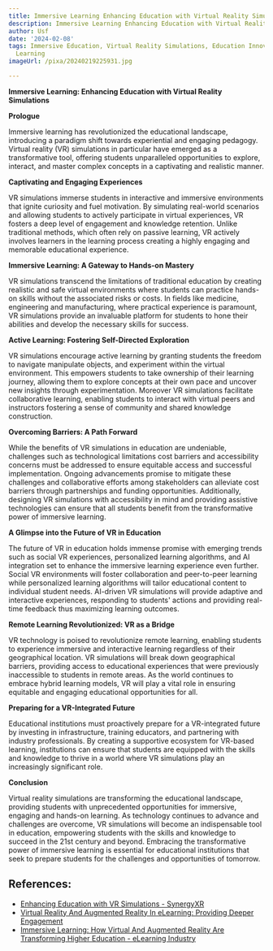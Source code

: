 ```yaml
---
title: Immersive Learning Enhancing Education with Virtual Reality Simulations
description: Immersive Learning Enhancing Education with Virtual Reality Simulations
author: Usf
date: '2024-02-08'
tags: Immersive Education, Virtual Reality Simulations, Education Innovation, Technology-Enhanced
  Learning
imageUrl: /pixa/20240219225931.jpg

---
```

**Immersive  Learning: Enhancing Education with  Virtual Reality Simulations**

**Prologue**

Immersive learning  has revolutionized the educational landscape, introducing a paradigm shift towards experiential and engaging pedagogy. Virtual  reality (VR) simulations in particular have emerged as a transformative tool, offering students unparalleled opportunities  to explore, interact, and  master complex concepts in a captivating and realistic manner.

**Captivating and Engaging Experiences**

VR simulations immerse students in interactive and immersive  environments that ignite curiosity and fuel motivation.  By simulating real-world scenarios and allowing students to actively  participate  in virtual experiences, VR fosters a deep level of engagement and knowledge retention. Unlike traditional methods, which often rely on passive learning, VR actively involves learners in the learning  process creating a highly engaging and memorable educational  experience.

**Immersive Learning: A  Gateway to Hands-on  Mastery**

VR simulations transcend the limitations of traditional education by creating realistic and safe virtual environments where students can practice hands-on skills without the associated risks or costs. In fields like medicine, engineering and manufacturing, where practical experience is paramount, VR  simulations provide an invaluable platform for students to hone  their abilities  and develop the necessary skills for success.

**Active Learning: Fostering Self-Directed Exploration**

VR simulations  encourage active learning by granting students the freedom to navigate manipulate objects, and experiment  within the  virtual environment. This empowers students to take ownership of their learning journey, allowing them to  explore concepts at their own pace and uncover new insights through experimentation. Moreover VR simulations facilitate collaborative learning, enabling  students to interact with virtual peers and  instructors fostering a sense of community and shared knowledge construction.

**Overcoming Barriers: A Path Forward**

While the benefits of VR simulations in education are  undeniable, challenges such as technological  limitations  cost barriers and accessibility concerns must  be addressed to ensure equitable access and successful implementation. Ongoing advancements promise to mitigate these challenges and  collaborative efforts among stakeholders can alleviate cost barriers through partnerships  and  funding  opportunities.  Additionally, designing VR simulations with accessibility in mind and providing assistive  technologies can ensure that all students benefit from the transformative power of immersive learning.

**A  Glimpse into the Future of VR in  Education**

The future of VR in education  holds immense promise with emerging trends such as social VR experiences, personalized learning algorithms, and AI integration set to enhance  the immersive learning experience  even further. Social  VR environments will foster collaboration and peer-to-peer learning while personalized learning algorithms will tailor educational content to individual student needs. AI-driven VR simulations will provide adaptive and interactive experiences, responding to students' actions and providing real-time feedback thus maximizing learning outcomes.

**Remote  Learning Revolutionized: VR as a Bridge**

VR  technology is poised to revolutionize  remote  learning, enabling students to experience immersive and interactive learning regardless of their  geographical location. VR simulations will break down  geographical barriers, providing access  to educational experiences that were previously inaccessible to students in  remote areas. As the  world continues to embrace hybrid learning models, VR will play a vital role in ensuring equitable and engaging educational opportunities for all.

**Preparing for a VR-Integrated  Future**

Educational institutions must proactively prepare  for a VR-integrated future by investing in infrastructure, training educators, and partnering with industry  professionals. By creating a supportive ecosystem for VR-based learning,  institutions can ensure that students are equipped with the skills and knowledge to  thrive in  a world where VR simulations play an increasingly significant role.

**Conclusion**

Virtual reality simulations are transforming the  educational landscape, providing students with unprecedented opportunities for immersive, engaging and hands-on learning. As  technology continues to advance  and challenges  are overcome, VR simulations will become an indispensable tool in  education, empowering students with the skills and knowledge to  succeed in the 21st century and beyond. Embracing the transformative power of immersive learning is essential for educational institutions that seek  to prepare students for the challenges and opportunities of tomorrow.

## References:
- [Enhancing Education with VR Simulations - SynergyXR](https://synergyxr.com/blogs/vr-simulations-in-education/)
- [Virtual Reality And Augmented Reality In eLearning: Providing Deeper Engagement](https://elearningindustry.com/virtual-reality-and-augmented-reality-in-elearning-providing-deeper-engagement)
- [Immersive Learning: How Virtual And Augmented Reality Are Transforming Higher Education - eLearning Industry](https://elearningindustry.com/immersive-learning-how-virtual-and-augmented-reality-transforming-higher-education)
